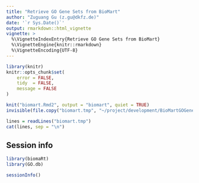 ```yaml
---
title: "Retrieve GO Gene Sets from BioMart"
author: "Zuguang Gu (z.gu@dkfz.de)"
date: '`r Sys.Date()`'
output: rmarkdown::html_vignette
vignette: >
  %\VignetteIndexEntry{Retrieve GO Gene Sets from BioMart}
  %\VignetteEngine{knitr::rmarkdown}
  %\VignetteEncoding{UTF-8}
---
```


```r
library(knitr)
knitr::opts_chunk$set(
    error = FALSE,
    tidy  = FALSE,
    message = FALSE
)
```

```r
knit("biomart.Rmd2", output = "biomart", quiet = TRUE)
invisible(file.copy("biomart.tmp", "~/project/development/BioMartGOGeneSets/vignettes/biomart.tmp", overwrite = TRUE))
```

```r
lines = readLines("biomart.tmp")
cat(lines, sep = "\n")
```





## Session info

```r
library(biomaRt)
library(GO.db)
```

```r
sessionInfo()
```
